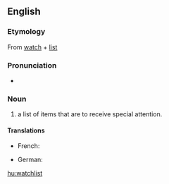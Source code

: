 {{wikipedia}}
{{selfref|For help on watchlist, see [[m:Watchlist|Watchlist]] on Meta-Wiki.}}
==English==

===Etymology===
From [[watch]] + [[list]]

===Pronunciation===
* {{audio|en-us-watchlist.ogg|Audio (US)}}

===Noun===
{{en-noun}}

# a list of items that are to receive special attention.

====Translations====
{{trans-top|list for special attention}}
* French: {{t-|fr|liste de suivi}}
{{trans-mid}}
* German: {{t-|de|Beobachtungsliste}}
{{trans-bottom}}

[[hu:watchlist]]